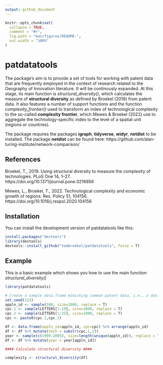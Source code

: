 ```yaml
---
output: github_document
---
```


```r
knitr::opts_chunk$set(
  collapse = TRUE,
  comment = "#>",
  fig.path = "man/figures/README-",
  out.width = "100%"
)
```

# patdatatools

The package's aim is to provide a set of tools for working with patent data that are frequently employed in the context of research related to the Geography of Innovation literature. It will be continously expanded. At this stage, its main function is *structural_diversity()*, which calculates the measure of **structural diversity** as defined by Broekel (2019) from patent data. It also features a number of support functions and the function *complexity_frontier()* used to transform an index of technological complexity to the so-called **complexity frontier**, which Mewes & Broekel (2022) use to aggregate the technology-specific index to the level of a spatial unit (regions or countries).

The package requires the packages **igraph**, **tidyverse**, **widyr**, **netdist** to be installed. The package **netdist** can be found here: https://github.com/alan-turing-institute/network-comparison/ 

## References

Broekel, T., 2019. Using structural diversity to measure the complexity of technologies. PLoS One 14, 1–27. https://doi.org/10.1371/journal.pone.0216856

Mewes, L., Broekel, T., 2022. Technological complexity and economic growth of regions. Res. Policy 51, 104156. https://doi.org/10.1016/j.respol.2020.104156

## Installation

You can install the development version of patdatatools like this:

``` r
install.packages("devtools")
library(devtools) 
devtools::install_github("tombroekel/patdatatools", force = T)
```

## Example

This is a basic example which shows you how to use the main function *structural_diversity()*

```r
library(patdatatools)

# Create a sample data.frame mimicking common patent data, i.e., a data.frame with four columns: appln_id, technology code, cpc code, year
set.seed(123)
appln_id <- sample(200, size=1000, replace = T)
cpc.1 <- sample(LETTERS[1:10], size=1000, replace = T)
cpc.2 <- sample(LETTERS[1:25], size=1000, replace = T)
cpc <- paste0(cpc.1,cpc.2)

df <- data.frame(appln_id=appln_id, cpc=cpc) %>% arrange(appln_id)
df <- df %>% mutate(tech = substr(cpc,1,1))
year <- sample(c(1999:2005), size=length(unique(appln_id)), replace = T)
df <- df %>% mutate(year = year[appln_id])

#### Calculate structural diversity #### 

complexity <- structural_diversity(df)
```

